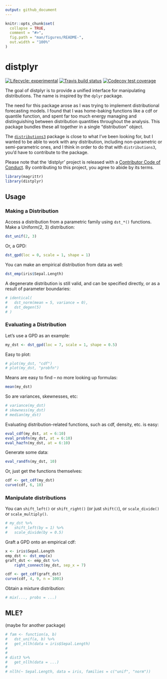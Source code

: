 ```yaml
---
output: github_document
---
```


<!-- README.md is generated from README.Rmd. Please edit that file -->

```r
knitr::opts_chunk$set(
  collapse = TRUE,
  comment = "#>",
  fig.path = "man/figures/README-",
  out.width = "100%"
)
```
# distplyr

<!-- badges: start -->
[![Lifecycle: experimental](https://img.shields.io/badge/lifecycle-experimental-orange.svg)](https://www.tidyverse.org/lifecycle/#experimental)
[![Travis build status](https://travis-ci.org/vincenzocoia/distplyr.svg?branch=master)](https://travis-ci.org/vincenzocoia/distplyr)
[![Codecov test coverage](https://codecov.io/gh/vincenzocoia/distplyr/branch/master/graph/badge.svg)](https://codecov.io/gh/vincenzocoia/distplyr?branch=master)
<!-- badges: end -->

The goal of distplyr is to provide a unified interface for manipulating distributions. The name is inspired by the `dplyr` package.

The need for this package arose as I was trying to implement distributional forecasting models. I found that I was home-baking functions like a cdf or quantile function, and spent far too much energy managing and distinguishing between distribution quantities throughout the analysis. This package bundles these all together in a single "distribution" object.

The [`distributions3`](https://cran.r-project.org/web/packages/distributions3/index.html) package is close to what I've been looking for, but I wanted to be able to work with any distribution, including non-parametric or semi-parametric ones, and I think in order to do that with `distributions3`, you'd have to contribute to the package.

Please note that the 'distplyr' project is released with a
[Contributor Code of Conduct](CODE_OF_CONDUCT.md).
By contributing to this project, you agree to abide by its terms.


```r
library(magrittr)
library(distplyr)
```


## Usage

### Making a Distribution

Access a distribution from a parametric family using `dst_*()` functions. Make a Uniform(2, 3) distribution:

```r
dst_unif(2, 3)
```

Or, a GPD:

```r
dst_gpd(loc = 0, scale = 1, shape = 1)
```

You can make an empirical distribution from data as well:

```r
dst_emp(iris$Sepal.Length)
```

A degenerate distribution is still valid, and can be specified directly, or as a result of parameter boundaries:

```r
# identical(
# 	dst_norm(mean = 5, variance = 0), 
# 	dst_degen(5)
# )
```

### Evaluating a Distribution

Let's use a GPD as an example:

```r
my_dst <- dst_gpd(loc = 7, scale = 1, shape = 0.5)
```

Easy to plot:

```r
# plot(my_dst, "cdf")
# plot(my_dst, "probfn")
```

Means are easy to find -- no more looking up formulas:

```r
mean(my_dst)
```

So are variances, skewnesses, etc:

```r
# variance(my_dst)
# skewness(my_dst)
# median(my_dst)
```

Evaluating distribution-related functions, such as cdf, density, etc. is easy:

```r
eval_cdf(my_dst, at = 6:10)
eval_probfn(my_dst, at = 6:10)
eval_hazfn(my_dst, at = 6:10)
```

Generate some data:

```r
eval_randfn(my_dst, 10)
```

Or, just get the functions themselves:

```r
cdf <- get_cdf(my_dst)
curve(cdf, 6, 10)
```


### Manipulate distributions

You can `shift_left()` or `shift_right()` (or just `shift()`), or `scale_divide()` or `scale_multiply()`.

```r
# my_dst %>% 
# 	shift_left(by = 1) %>% 
# 	scale_divide(by = 0.5)
```

Graft a GPD onto an empirical cdf:

```r
x <- iris$Sepal.Length
emp_dst <- dst_emp(x)
graft_dst <- emp_dst %>%
	right_connect(my_dst, sep_x = 7)
```

```r
cdf <- get_cdf(graft_dst)
curve(cdf, 4, 9, n = 1001)
```


Obtain a mixture distribution:

```r
# mix(..., probs = ...)
```


## MLE? 

(maybe for another package)

```r
# fam <- function(a, b) 
# 	dst_unif(a, b) %>% 
# 	get_nllh(data = iris$Sepal.Length)
# 	
# 
# dist3 %>% 
# 	get_nllh(data = ...)
# 
# nllh(~ Sepal.Length, data = iris, families = c("unif", "norm"))
```


